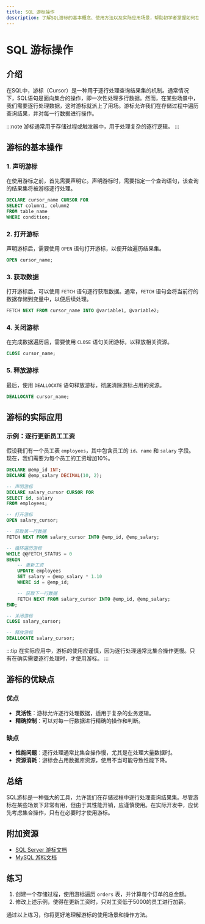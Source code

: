```yaml
---
title: SQL 游标操作
description: 了解SQL游标的基本概念、使用方法以及实际应用场景，帮助初学者掌握如何在存储过程中使用游标进行逐行数据处理。
---
```


# SQL 游标操作

## 介绍

在SQL中，游标（Cursor）是一种用于逐行处理查询结果集的机制。通常情况下，SQL语句是面向集合的操作，即一次性处理多行数据。然而，在某些场景中，我们需要逐行处理数据，这时游标就派上了用场。游标允许我们在存储过程中遍历查询结果，并对每一行数据进行操作。

:::note
游标通常用于存储过程或触发器中，用于处理复杂的逐行逻辑。
:::

## 游标的基本操作

### 1. 声明游标

在使用游标之前，首先需要声明它。声明游标时，需要指定一个查询语句，该查询的结果集将被游标逐行处理。

```sql
DECLARE cursor_name CURSOR FOR
SELECT column1, column2
FROM table_name
WHERE condition;
```

### 2. 打开游标

声明游标后，需要使用 `OPEN` 语句打开游标，以便开始遍历结果集。

```sql
OPEN cursor_name;
```

### 3. 获取数据

打开游标后，可以使用 `FETCH` 语句逐行获取数据。通常，`FETCH` 语句会将当前行的数据存储到变量中，以便后续处理。

```sql
FETCH NEXT FROM cursor_name INTO @variable1, @variable2;
```

### 4. 关闭游标

在完成数据遍历后，需要使用 `CLOSE` 语句关闭游标，以释放相关资源。

```sql
CLOSE cursor_name;
```

### 5. 释放游标

最后，使用 `DEALLOCATE` 语句释放游标，彻底清除游标占用的资源。

```sql
DEALLOCATE cursor_name;
```

## 游标的实际应用

### 示例：逐行更新员工工资

假设我们有一个员工表 `employees`，其中包含员工的 `id`、`name` 和 `salary` 字段。现在，我们需要为每个员工的工资增加10%。

```sql
DECLARE @emp_id INT;
DECLARE @emp_salary DECIMAL(10, 2);

-- 声明游标
DECLARE salary_cursor CURSOR FOR
SELECT id, salary
FROM employees;

-- 打开游标
OPEN salary_cursor;

-- 获取第一行数据
FETCH NEXT FROM salary_cursor INTO @emp_id, @emp_salary;

-- 循环遍历游标
WHILE @@FETCH_STATUS = 0
BEGIN
    -- 更新工资
    UPDATE employees
    SET salary = @emp_salary * 1.10
    WHERE id = @emp_id;

    -- 获取下一行数据
    FETCH NEXT FROM salary_cursor INTO @emp_id, @emp_salary;
END;

-- 关闭游标
CLOSE salary_cursor;

-- 释放游标
DEALLOCATE salary_cursor;
```

:::tip
在实际应用中，游标的使用应谨慎，因为逐行处理通常比集合操作更慢。只有在确实需要逐行处理时，才使用游标。
:::

## 游标的优缺点

### 优点
- **灵活性**：游标允许逐行处理数据，适用于复杂的业务逻辑。
- **精确控制**：可以对每一行数据进行精确的操作和判断。

### 缺点
- **性能问题**：逐行处理通常比集合操作慢，尤其是在处理大量数据时。
- **资源消耗**：游标会占用数据库资源，使用不当可能导致性能下降。

## 总结

SQL游标是一种强大的工具，允许我们在存储过程中逐行处理查询结果集。尽管游标在某些场景下非常有用，但由于其性能开销，应谨慎使用。在实际开发中，应优先考虑集合操作，只有在必要时才使用游标。

## 附加资源

- [SQL Server 游标文档](https://docs.microsoft.com/en-us/sql/t-sql/language-elements/cursors-transact-sql)
- [MySQL 游标文档](https://dev.mysql.com/doc/refman/8.0/en/cursors.html)

## 练习

1. 创建一个存储过程，使用游标遍历 `orders` 表，并计算每个订单的总金额。
2. 修改上述示例，使得在更新工资时，只对工资低于5000的员工进行加薪。

通过以上练习，你将更好地理解游标的使用场景和操作方法。